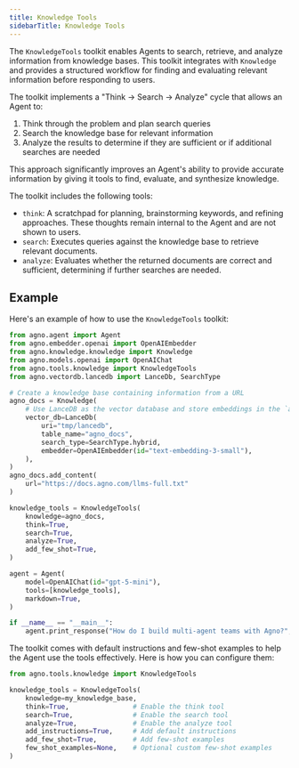 ```yaml
---
title: Knowledge Tools
sidebarTitle: Knowledge Tools
---
```


The `KnowledgeTools` toolkit enables Agents to search, retrieve, and analyze information from knowledge bases. This toolkit integrates with `Knowledge` and provides a structured workflow for finding and evaluating relevant information before responding to users.

The toolkit implements a "Think → Search → Analyze" cycle that allows an Agent to:
1. Think through the problem and plan search queries
2. Search the knowledge base for relevant information
3. Analyze the results to determine if they are sufficient or if additional searches are needed

This approach significantly improves an Agent's ability to provide accurate information by giving it tools to find, evaluate, and synthesize knowledge.

The toolkit includes the following tools:

- `think`: A scratchpad for planning, brainstorming keywords, and refining approaches. These thoughts remain internal to the Agent and are not shown to users.
- `search`: Executes queries against the knowledge base to retrieve relevant documents.
- `analyze`: Evaluates whether the returned documents are correct and sufficient, determining if further searches are needed.

## Example

Here's an example of how to use the `KnowledgeTools` toolkit:

```python
from agno.agent import Agent
from agno.embedder.openai import OpenAIEmbedder
from agno.knowledge.knowledge import Knowledge
from agno.models.openai import OpenAIChat
from agno.tools.knowledge import KnowledgeTools
from agno.vectordb.lancedb import LanceDb, SearchType

# Create a knowledge base containing information from a URL
agno_docs = Knowledge(
    # Use LanceDB as the vector database and store embeddings in the `agno_docs` table
    vector_db=LanceDb(
        uri="tmp/lancedb",
        table_name="agno_docs",
        search_type=SearchType.hybrid,
        embedder=OpenAIEmbedder(id="text-embedding-3-small"),
    ),
)
agno_docs.add_content(
    url="https://docs.agno.com/llms-full.txt"
)

knowledge_tools = KnowledgeTools(
    knowledge=agno_docs,
    think=True,
    search=True,
    analyze=True,
    add_few_shot=True,
)

agent = Agent(
    model=OpenAIChat(id="gpt-5-mini"),
    tools=[knowledge_tools],
    markdown=True,
)

if __name__ == "__main__":
    agent.print_response("How do I build multi-agent teams with Agno?", stream=True)
```

The toolkit comes with default instructions and few-shot examples to help the Agent use the tools effectively. Here is how you can configure them:

```python
from agno.tools.knowledge import KnowledgeTools

knowledge_tools = KnowledgeTools(
    knowledge=my_knowledge_base,
    think=True,                # Enable the think tool
    search=True,               # Enable the search tool
    analyze=True,              # Enable the analyze tool
    add_instructions=True,     # Add default instructions
    add_few_shot=True,         # Add few-shot examples
    few_shot_examples=None,    # Optional custom few-shot examples
)
```